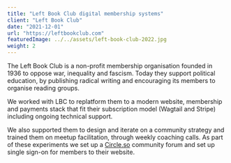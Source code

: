 ```yaml
---
title: "Left Book Club digital membership systems"
client: "Left Book Club"
date: "2021-12-01"
url: "https://leftbookclub.com"
featuredImage: ../../assets/left-book-club-2022.jpg
weight: 2
---
```


The Left Book Club is a non-profit membership organisation founded in 1936 to oppose war, inequality and fascism. Today they support political education, by publishing radical writing and encouraging its members to organise reading groups.

We worked with LBC to replatform them to a modern website, membership and payments stack that fit their subscription model (Wagtail and Stripe) including ongoing technical support.

We also supported them to design and iterate on a community strategy and trained them on meetup facilitation, through weekly coaching calls. As part of these experiments we set up a [Circle.so](https://community.leftbookclub.com) community forum and set up single sign-on for members to their website.
